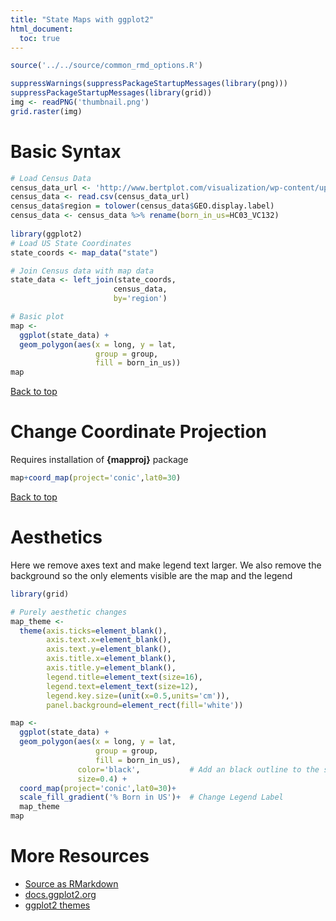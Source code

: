 ```yaml
---
title: "State Maps with ggplot2"
html_document:
  toc: true
---
```


```r
source('../../source/common_rmd_options.R')
```


```r
suppressWarnings(suppressPackageStartupMessages(library(png)))
suppressPackageStartupMessages(library(grid))
img <- readPNG('thumbnail.png')
grid.raster(img)
```


# Basic Syntax

```r
# Load Census Data
census_data_url <- 'http://www.bertplot.com/visualization/wp-content/uploads/2015/08/ACS_13_1YR_DP02_with_ann.csv'
census_data <- read.csv(census_data_url)
census_data$region = tolower(census_data$GEO.display.label)
census_data <- census_data %>% rename(born_in_us=HC03_VC132)
 
library(ggplot2)
# Load US State Coordinates
state_coords <- map_data("state")

# Join Census data with map data
state_data <- left_join(state_coords,
                       census_data,
                       by='region')

# Basic plot
map <- 
  ggplot(state_data) +
  geom_polygon(aes(x = long, y = lat,
                   group = group,
                   fill = born_in_us))
map
```

<a href="#top">Back to top</a>

# Change Coordinate Projection
Requires installation of <b>{mapproj}</b> package
```r
map+coord_map(project='conic',lat0=30)
```

<a href="#top">Back to top</a>

# Aesthetics

Here we remove axes text and make legend text larger.  We also remove the background so the only elements visible are the map and the legend

```r
library(grid)

# Purely aesthetic changes
map_theme <- 
  theme(axis.ticks=element_blank(),
        axis.text.x=element_blank(),
        axis.text.y=element_blank(),
        axis.title.x=element_blank(),
        axis.title.y=element_blank(),
        legend.title=element_text(size=16),
        legend.text=element_text(size=12),
        legend.key.size=(unit(x=0.5,units='cm')),
        panel.background=element_rect(fill='white'))

map <- 
  ggplot(state_data) +
  geom_polygon(aes(x = long, y = lat,
                   group = group,
                   fill = born_in_us),
               color='black',           # Add an black outline to the states
               size=0.4) +
  coord_map(project='conic',lat0=30)+
  scale_fill_gradient('% Born in US')+  # Change Legend Label
  map_theme
map  

```

# More Resources
- [Source as RMarkdown](https://github.com/rweyant/bertplot/blob/master/R/tutorials/ggplot-statemaps/ggplot-statemaps.Rmd)
- [docs.ggplot2.org](http://docs.ggplot2.org/current/geom_polygon.html)
- [ggplot2 themes](http://docs.ggplot2.org/dev/vignettes/themes.html)
